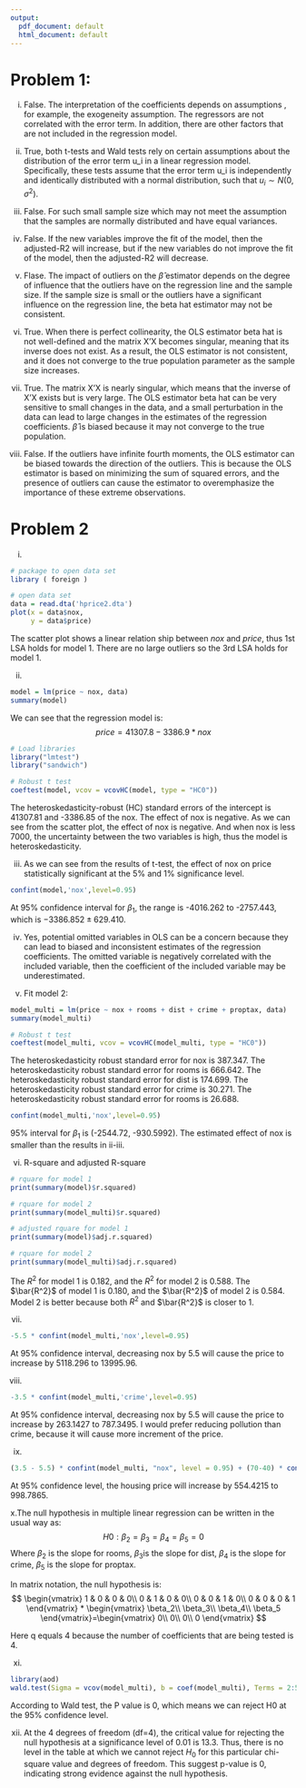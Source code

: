 ```yaml
---
output:
  pdf_document: default
  html_document: default
---
```

# Problem 1:
i. False. The interpretation of the coefficients depends on assumptions , for example, the exogeneity assumption. The regressors are not correlated with the error term. In addition, there are other factors that are not included in the regression model.

ii. True, both t-tests and Wald tests rely on certain assumptions about the distribution of the error term u_i in a linear regression model. Specifically, these tests assume that the error term u_i is independently and identically distributed with a normal distribution, such that $u_i \sim N(0, \sigma^2)$. 

iii. False. For such small sample size which may not meet the assumption that the samples are normally distributed and have equal variances.

iv. False. If the new variables improve the fit of the model, then the adjusted-R2 will increase, but if the new variables do not improve the fit of the model, then the adjusted-R2 will decrease. 

v. Flase. The impact of outliers on the $\hat{\beta}$ estimator depends on the degree of influence that the outliers have on the regression line and the sample size. If the sample size is small or the outliers have a significant influence on the regression line, the beta hat estimator may not be consistent.

vi. True. When there is perfect collinearity, the OLS estimator beta hat is not well-defined and the matrix X'X becomes singular, meaning that its inverse does not exist. As a result, the OLS estimator is not consistent, and it does not converge to the true population parameter as the sample size increases.

vii. True. The matrix X'X is nearly singular, which means that the inverse of X'X exists but is very large. The OLS estimator beta hat can be very sensitive to small changes in the data, and a small perturbation in the data can lead to large changes in the estimates of the regression coefficients. $\hat{\beta}$ is biased because it may not converge to the true population.

viii. False. If the outliers have infinite fourth moments, the OLS estimator can be biased towards the direction of the outliers. This is because the OLS estimator is based on minimizing the sum of squared errors, and the presence of outliers can cause the estimator to overemphasize the importance of these extreme observations.

# Problem 2
i. 
```r
# package to open data set
library ( foreign )

# open data set
data = read.dta('hprice2.dta')
plot(x = data$nox,
     y = data$price)
```
The scatter plot shows a linear relation ship between $nox$ and $price$, thus 1st LSA holds for model 1. There are no large outliers so the 3rd LSA holds for model 1.


ii. 
```r
model = lm(price ~ nox, data)
summary(model)
```
We can see that the regression model is:
$$
price = 41307.8 - 3386.9*nox
$$
```r
# Load libraries
library("lmtest")
library("sandwich")

# Robust t test
coeftest(model, vcov = vcovHC(model, type = "HC0"))
```
The heteroskedasticity-robust (HC) standard errors of the intercept is 41307.81 and -3386.85 of the nox. The effect of nox is negative. As we can see from the scatter plot, the effect of nox is negative. And when nox is less 7000, the uncertainty between the two variables is high, thus the model is heteroskedasticity.

iii. As we can see from the results of t-test, the effect of nox on price statistically significant at the 5% and 1% significance level. 
```r
confint(model,'nox',level=0.95)
```
At 95% confidence interval for $\beta_1$, the range is -4016.262 to -2757.443, which is $-3386.852 \pm 629.410$.

iv. Yes, potential omitted variables in OLS can be a concern because they can lead to biased and inconsistent estimates of the regression coefficients. The omitted variable is negatively correlated with the included variable, then the coefficient of the included variable may be underestimated.



v. 
Fit model 2:
```r
model_multi = lm(price ~ nox + rooms + dist + crime + proptax, data)
summary(model_multi)
```
```r
# Robust t test
coeftest(model_multi, vcov = vcovHC(model_multi, type = "HC0"))
```
The heteroskedasticity robust standard error for nox is 387.347. The heteroskedasticity robust standard error for rooms is 666.642. The heteroskedasticity robust standard error for dist is 174.699. The heteroskedasticity robust standard error for crime is 30.271. The heteroskedasticity robust standard error for rooms is 26.688. 
```r

confint(model_multi,'nox',level=0.95)
```
95% interval for $\beta_1$ is (-2544.72, -930.5992). The estimated effect of nox is smaller than the results in ii-iii.

vi. R-square and adjusted R-square
```r
# rquare for model 1
print(summary(model)$r.squared)
```

```r
# rquare for model 2
print(summary(model_multi)$r.squared)
```

```r
# adjusted rquare for model 1
print(summary(model)$adj.r.squared)
```

```r
# rquare for model 2
print(summary(model_multi)$adj.r.squared)
```
The $R^2$ for model 1 is 0.182, and the $R^2$ for model 2 is 0.588. The $\bar{R^2}$ of model 1 is 0.180, and the $\bar{R^2}$ of model 2 is 0.584. Model 2 is better because both $R^2$ and $\bar{R^2}$ is closer to 1.

vii. 
```r
-5.5 * confint(model_multi,'nox',level=0.95)
```
At 95% confidence interval, decreasing nox by 5.5 will cause the price to increase by 5118.296 to 13995.96.

viii. 
```r
-3.5 * confint(model_multi,'crime',level=0.95)
```
At 95% confidence interval, decreasing nox by 5.5 will cause the price to increase by 263.1427 to 787.3495. I would prefer reducing pollution than crime, because it will cause more increment of the price.

ix. 
```r
(3.5 - 5.5) * confint(model_multi, "nox", level = 0.95) + (70-40) * confint(model_multi, "proptax", level = 0.95)
```
At 95% confidence level, the housing price will increase by 554.4215 to 998.7865.

x.The null hypothesis in multiple linear regression can be written in the usual way as:
$$
H0: \beta_2 = \beta_3 = \beta_4 = \beta_5 = 0
$$
Where $\beta_2$ is the slope for rooms, $\beta_3$is the slope for dist, $\beta_4$ is the slope for crime, $\beta_5$ is the slope for proptax.


In matrix notation, the null hypothesis is:
$$
\begin{vmatrix}
1 & 0 & 0 & 0\\
0 & 1 & 0 & 0\\
0 & 0 & 1 & 0\\
0 & 0 & 0 & 1
\end{vmatrix}
*
\begin{vmatrix}
\beta_2\\
\beta_3\\
\beta_4\\ 
\beta_5
\end{vmatrix}=\begin{vmatrix}
0\\
0\\
0\\ 
0
\end{vmatrix}
$$

Here q equals 4 because the number of coefficients that are being tested is 4.

xi.
```r
library(aod)
wald.test(Sigma = vcov(model_multi), b = coef(model_multi), Terms = 2:5)
```
According to Wald test, the P value is 0, which means we can reject H0 at the 95% confidence level.

xii.
At the 4 degrees of freedom (df=4), the critical value for rejecting the null hypothesis at a significance level of 0.01 is 13.3. Thus, there is no level in the table at which we cannot reject $H_0$ for this particular chi-square value and degrees of freedom. This suggest p-value is 0, indicating strong evidence against the null hypothesis.
